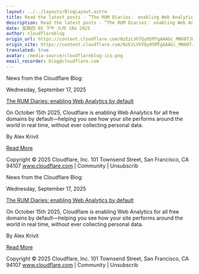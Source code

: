 ```yaml
---
layout: ../../layouts/BlogLayout.astro
title: Read the latest posts - ”The RUM Diaries： enabling Web Analytics by default”
description: Read the latest posts - ”The RUM Diaries： enabling Web Analytics by default”
date: 星期四 05 下午 九月 18o 2025
author: cloudflareblog
origin_url: https://content.cloudflare.com/NzEzLVhTQy05MTgAAAGc_MN60TJUMrUEIsb4tjz3WY2KEu2uKeIb0zrnTtKOhkQLmqajDPAlMJbhDgctJVcPLKiDcZk=
origin_site: https://content.cloudflare.com/NzEzLVhTQy05MTgAAAGc_MN60TJUMrUEIsb4tjz3WY2KEu2uKeIb0zrnTtKOhkQLmqajDPAlMJbhDgctJVcPLKiDcZk=
translated: true
avatar: /media-source/cloudflareblog-ico.png
email_recorder: blog@cloudflare.com
---
```



<Reference client:only="react" title="Read the latest posts - ”The RUM Diaries： enabling Web Analytics by default”" url="https://content.cloudflare.com/NzEzLVhTQy05MTgAAAGc_MN60TJUMrUEIsb4tjz3WY2KEu2uKeIb0zrnTtKOhkQLmqajDPAlMJbhDgctJVcPLKiDcZk=" />

<Detail client:only="react">
	News from the Cloudflare Blog:

Wednesday, September 17, 2025

[The RUM Diaries: enabling Web Analytics by default](https://content.cloudflare.com/NzEzLVhTQy05MTgAAAGc_MN60TJUMrUEIsb4tjz3WY2KEu2uKeIb0zrnTtKOhkQLmqajDPAlMJbhDgctJVcPLKiDcZk=)

On October 15th 2025, Cloudflare is enabling Web Analytics for all free domains by default—helping you see how your site performs around the world in real time, without ever collecting personal data.

By Alex Krivit

[Read More](https://content.cloudflare.com/NzEzLVhTQy05MTgAAAGc_MN60TJUMrUEIsb4tjz3WY2KEu2uKeIb0zrnTtKOhkQLmqajDPAlMJbhDgctJVcPLKiDcZk=)

Copyright © 2025 Cloudflare, Inc. 101 Townsend Street, San Francisco, CA 94107 www.cloudflare.com | Community | Unsubscrib
</Detail>

News from the Cloudflare Blog:

Wednesday, September 17, 2025

[The RUM Diaries: enabling Web Analytics by default](https://content.cloudflare.com/NzEzLVhTQy05MTgAAAGc_MN60TJUMrUEIsb4tjz3WY2KEu2uKeIb0zrnTtKOhkQLmqajDPAlMJbhDgctJVcPLKiDcZk=)

On October 15th 2025, Cloudflare is enabling Web Analytics for all free domains by default—helping you see how your site performs around the world in real time, without ever collecting personal data.

By Alex Krivit

[Read More](https://content.cloudflare.com/NzEzLVhTQy05MTgAAAGc_MN60TJUMrUEIsb4tjz3WY2KEu2uKeIb0zrnTtKOhkQLmqajDPAlMJbhDgctJVcPLKiDcZk=)

Copyright © 2025 Cloudflare, Inc. 101 Townsend Street, San Francisco, CA 94107 www.cloudflare.com | Community | Unsubscrib


